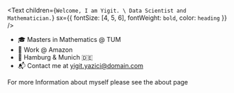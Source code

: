 <Text
  children={`Welcome, I am Yigit. \
      Data Scientist and Mathematician.`}
  sx={{ fontSize: [4, 5, 6], fontWeight: `bold`, color: `heading` }}
/>

- 🎓 Masters in Mathematics @ TUM
- 💼 Work @ Amazon
- 📍 Hamburg & Munich 🇩🇪
- 📬 Contact me at yigit.yazici@domain.com

For more Information about myself please see the about page
